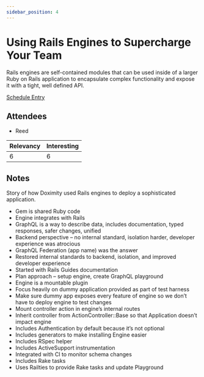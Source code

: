 ```yaml
---
sidebar_position: 4
---
```



# Using Rails Engines to Supercharge Your Team

Rails engines are self-contained modules that can be used inside of a larger Ruby on Rails application to encapsulate complex functionality and expose it with a tight, well defined API.

<Speaker
  name='Austin Story'
  position='Director, Infra Product Platform, Doximity'
  imageUrl='https://sessionize.com/image/01be-400o400o2-UZsC7x13PGcwbyRmrSKrCQ.png'
/>

[Schedule Entry](https://railsconf2023.sessionize.com/session/450255)

## Attendees
* Reed

| Relevancy    | Interesting |
| ----------- | ----------- |
| 6           | 6           |

## Notes

Story of how Doximity used Rails engines to deploy a sophisticated application.
* Gem is shared Ruby code
* Engine integrates with Rails
* GraphQL is a way to describe data, includes documentation, typed responses, safer changes, unified
* Backend perspective – no internal standard, isolation harder, developer experience was atrocious
* GraphQL Federation (app name) was the answer
* Restored internal standards to backend, isolation, and improved developer experience
* Started with Rails Guides documentation
* Plan approach – setup engine, create GraphQL playground
* Engine is a  mountable plugin
* Focus heavily on dummy application provided as part of test harness
* Make sure dummy app exposes every feature of engine so we don’t have to deploy engine to test changes
* Mount controller action in engine’s internal routes
* Inherit controller from ActionController::Base so that Application doesn’t impact engine
* Includes Authentication by default because it’s not optional
* Includes generators to make installing Engine easier
* Includes RSpec helper
* Includes ActiveSupport instrumentation
* Integrated with CI to monitor schema changes
* Includes Rake tasks
* Uses Railties to provide Rake tasks and update Playground
